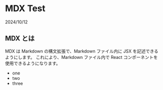 # MDX Test

2024/10/12

## MDX とは

MDX は Markdown の構文拡張で、Markdown ファイル内に JSX を記述できるようにします。
これにより、Markdown ファイル内で React コンポーネントを使用できるようになります。

- one
- two
- three
